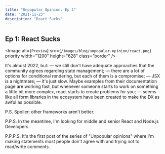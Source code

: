 ```yaml
---
title: "Unpopular Opinion. Ep 1"
date: "2021-11-23"
description: "React Sucks"
---
```


## Ep 1: React Sucks

<Image
  alt={`Preview`}
  src={`/images/blog/unpopular-opinion/react.png`}
  priority
  width="1200"
  height="628"
  class="border"
/>

It's almost 2022, but:
— we still don't have adequate approaches that the community agrees regarding state management;
— there are a lot of options for conditional rendering, but each of them is a compromise;
— JSX is a nightmare;
— it's just slow. Maybe examples from their documentation page are working fast, but whenever someone starts to work on something a little bit more complex, react starts to create problems for you;
— seems like all form libraries in the ecosystem have been created to make the DX as awful as possible.

P.S. Spoiler: other frameworks aren’t better.

P.P.S. In the meantime, I'm looking for middle and senior React and Node.js Developers.

P.P.P.S. It's the first post of the series of "Unpopular opinions" where I'm making statements most people don't agree with and trying not to read/write comments.
